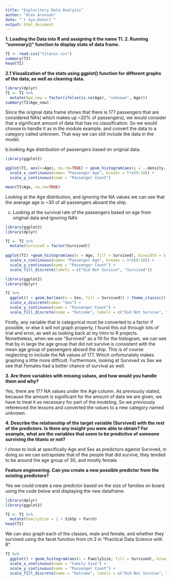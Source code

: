 ---
title: "Exploritory Data Analysis"
author: "Alex Aronson"
date: "`r Sys.Date()`"
output: html_document
---
**1. Loading the Data into R and assigning it the name TI. 2. Running "summary()" function to display stats of data frame.**
```{R}
TI <- read.csv("titanic.csv")
summary(TI)
head(TI)
```
**2.1 Visualization of the stats using ggplot() function for different graphs of the data, as well as cleaning data.**
```{R}
library(dplyr)
TI <- TI %>%
  mutate(Age_new = factor(ifelse(is.na(Age), "unknown", Age)))
summary(TI$Age_new)
```
Since the original data frame shows that there is 177 passengers that are considered NA's( which makes up ~20% of passengers), we would consider that a significant amount of data that has no classification. So we would choose to handle it as in the module example, and convert the data to a category called unknown. That way we can still include the data in the model. 

  b.looking Age distribution of passengers based on original data.
```{R}
library(ggplot2)

ggplot(TI, aes(x=Age), na.rm=TRUE) + geom_histogram(aes(y = ..density..), binwidth = 5, color = "black", fill = "white",lwd=1,na.rm=TRUE) +geom_density(color="red", lwd=1,fill= "red",alpha=.25, na.rm=TRUE) + theme_classic() + ggtitle("Titanic Age Distribution") +
  scale_x_continuous(name= "Passenger Age", breaks = 5*c(0:18)) +
  scale_y_continuous(name = "Passenger Count") 

```
```{R}
mean(TI$Age, na.rm=TRUE)
```
Looking at the Age distribution, and ignoring the NA values we can see that the average age is ~30 of all passengers aboard the ship. 

  c. Looking at the survival rate of the passengers based on age from original data and ignoring NA's
```{R}
library(ggplot2)
library(dplyr)

TI <- TI %>%
  mutate(Survived = factor(Survived)) 
         
ggplot(TI) +geom_histogram(aes(x = Age, fill = Survived), binwidth = 5, color = "Black",na.rm=TRUE) + theme_classic() + ggtitle("Titanic Survival Rate by Age") +
  scale_x_continuous(name= "Passenger Age", breaks = 5*c(0:18)) +
  scale_y_continuous(name = "Passenger Count") +
  scale_fill_discrete(labels = c("Did Not Survive", "Survived"))
```


```{R}
library(ggplot2)
library(dplyr)

TI %>%
  ggplot() + geom_bar(aes(x = Sex, fill = Survived)) + theme_classic() + ggtitle("Titanic Gender Survival Rate") +
  scale_x_discrete(name= "Sex") +
  scale_y_continuous(name = "Passenger Count") +
  scale_fill_discrete(name = "Outcome", labels = c("Did Not Survive", "Survived"))
```
  
  Firstly, any variable that is categorical must be converted to a factor if possible, or else it will not graph properly, I found this out through lots of trial and error, as well as looking back at my Intro to R projects. Nonetheless, when we use "Survived" as a fill for the histogram, we can see that by in large the age group that did not survive is consistent with the mean age group of passengers aboard the ship. This is of course neglecting to include the NA values of 177. Which unfortunately makes graphing a little more difficult. Furthermore, looking at Survived vs Sex we see that Females had a better chance of survival as well. 

**3. Are there variables with missing values, and how would you handle them and why?**
  
  Yes, there are 177 NA values under the Age column. As previously stated, because the amount is significant for the amount of data we are given, we have to treat it as necessary for part of the modeling. So we previously referenced the lessons and converted the values to a new category named unknown.

**4. Describe the relationship of the target variable (Survived) with the rest of the predictors. Is there any insight you were able to obtain? For example, what are the variables that seem to be predictive of someone surviving the titanic or not?**
  
  I chose to look at specifically Age and Sex as predictors against Survived, in doing so we can extrapolate that of the people that did survive, they tended to be around the age group of 30, and mostly female. 
  
**Feature engineering. Can you create a new possible predictor from the existing predictors?**

  Yes we could create a new predictor based on the size of families on board. using the code below and displaying the new dataframe. 
  
```{R}
library(dplyr)
library(ggplot2)

TI <- TI %>%
  mutate(FamilySize = 1 + SibSp + Parch)
head(TI)
```

  We can also graph each of the classes, male and female, and whether they survived using the facet function from ch.3 in "Practical Data Science with R"

```{R}
TI %>%
  ggplot() + geom_histogram(aes(x = FamilySize, fill = Survived), binwidth = 1) + facet_grid(Sex ~ Pclass) +ggtitle("Survival by Family Size") +
  scale_x_continuous(name = "Family Size") +
  scale_y_continuous(name = "Passenger Count") +
  scale_fill_discrete(name = "Outcome", labels = c("Did Not Survive", "Survived"))
```

  

  








